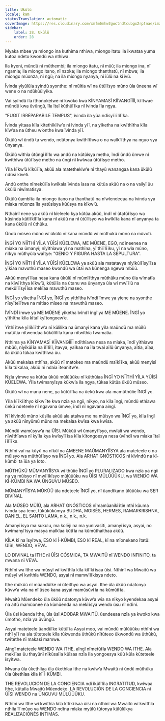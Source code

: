 ```yaml
---
title: Ukũlũ
locale: kam
statusTranslation: automatic
coverImage: https://res.cloudinary.com/xmfm6mhw3gwctndtcubgx2rptnae/image/upload/v1740337243/small_cover_educacion_fundamental_a051170f1c.webp
sidebar:
    label: 28. Ukũlũ
    order: 28
---
```

Myaka mbee ya miongo ina kuthima nthiwa, miongo itatu ila ikwataa yuma kutoa ndeto kwondũ wa nthiwa.

Ila kyeni, mũndũ nĩ mũthembi; ila miongo itatu, nĩ mũũ; ila miongo ina, nĩ ngamia; ila miongo itano, nĩ nzoka; ila miongo thanthatũ, nĩ mbwa; ila miongo mũonza, nĩ ngũ; na ila miongo nyanya, nĩ ĩũlũ na kĩĩvũ.

Ĩvinda yĩyũlũla syĩndũ syonthe: nĩ mũĩtia wĩ na ũtũĩĩsyo mũno ũla ũneena wĩ wene o na ndũkũũlyĩka.

Vai syĩndũ ĩla ĩthonoketwe nĩ kwoko kwa KĨNYAMASĨ KĨĨVANGĨĨĨĨ, kĩĩtwae mũndũ kwa ũvũngũ, ĩla ĩtaĩ kũthũĩĩka nĩ ĩvinda ĩla ngya.

"FUGIT IRRÉPARABILE TEMPUS", ĩvinda ĩla yũa ndĩsyĩĩĩlĩlĩka.

Ĩvinda yĩtaaa kĩla kĩtethĩkĩĩw’e nĩ ĩvinda yĩĩ, na yĩketha na kwĩthĩtha kĩla kĩw’aa na ũtheu w’onthe kwa ĩvinda yĩĩ.

Ũkũlũ wĩ ũndũ ta wendo, ndũtonya kwĩthĩthwa o na waĩkĩĩthya na nguo sya ũnyanya.

Ũkũlũ wĩthĩa ũtũngĩĩlĩlo wa andũ na kũtũĩsya metho, ĩndĩ ũndũ ũmwe nĩ kwĩthĩwa ũtũĩĩsye metho na ũngĩ nĩ kwĩwaa ũtũĩĩsye metho.

Yĩla kĩkw’ũ kĩkũĩĩa, akũũ ala matethekiw’e nĩ thayũ wanangaa kana ũkũlũ ndũsĩ kĩveti.

Andũ onthe nĩmekũĩĩa kwĩkala ĩvinda ĩasa na kũtũa akũũ na o na vailyĩ ũu ũkũlũ nĩwĩmatisya.

Ũkũlũ ũambĩĩa ila miongo itano na thanthatũ na nĩwĩendeeaa na ĩvinda sya mĩaka mũonza ĩla yatũsisya kũũsya na kĩkw’ũ.

Nthaĩnĩ nene ya akũũ nĩ kĩeleelo kya kũtũa akũũ, ĩndĩ nĩ ũtatũĩĩsyo wa kũsinda kũtĩĩkĩlĩla kana nĩ akũũ na nĩ ũtũĩĩsyo wa kwĩkĩĩa kana nĩ anyanya ta kana ũkũlũ nĩ ũthũku.

Ũndũ mũseo mũno wĩ ũkũlũ nĩ kana mũndũ wĩ mũthukũ mũno na mũvoti.

ĨNGĨ YO NĨĨTHĨ YĨLA YŨĨSĨ KŨELEWA, ME MŨENE, EGO, ndĩneenea na mĩaka na ũmanyi; nĩyĩthĩawa yĩ na mathĩna, yĩ thĩĩlĩĩku, yĩ na wĩa mũno, nĩkyo mũthyũla waĩtye: "GENIO Y FIGURA HASTA LA SEPULTURA".

ĨNGĨ YO NĨĨTHĨ YĨLA YŨĨSĨ KŨELEWA ya akũũ ala matatavya nĩyĩkũlĩĩsyĩĩsa yĩkĩaa mavuthũ maseo kwondũ wa ũtaĩ wa kũnenga ngewa mbũũ.

Akũũ menyĩĩĩaa nesa kana ũkũlũ nĩ mũmĩĩthya mũthũku mũno ũla wĩmatĩa na kĩwĩĩthya kĩkw’ũ, kũtũĩĩa na ũtanu wa ũnyanya ũla wĩ mwĩĩlũ na mekũlĩĩsyĩĩsa mekĩaa mavuthũ maseo.

ĨNGĨ yo yĩketha ĨNGĨ yo, ĨNGĨ yo yĩthĩtha ĩvĩndĩ ĩmwe ya yĩene na syonthe nĩsyĩteĩĩtwe na mĩtiao mĩseo na mavuthũ maseo.

ĨVĨNDĨ ĩmwe ya ME MŨENE yĩketha ĩvĩndĩ ĩngĩ ya ME MŨENE. ĨNGĨ yo yĩthĩtha kĩla kĩtaĩ kyĩtongoew’e.

Yĩthĩĩtwe yĩlĩkĩĩthw’a nĩ kũlilika na ũmanyi kana yĩla maũndũ ma mũĩlũ matũtia nĩtwendaa kũkũlĩlĩla kana nĩtwĩthĩa twamatia.

Nthima ya KĨNYAMASĨ KĨĨVANGĨĨĨĨ ndĩthĩawa nesa na mĩaka, ĩndĩ yĩthĩawa mbũũ, nĩyĩkũĩĩa na ĩlĩlĩlĩ, ĩtavya, yaĩkaa na ĩla twaĩ aĩlũ ũnyanya, aĩtia, aĩaa, ila ũkũlũ tũkaa kwĩthĩwa ũu.

Akũũ mekalaa nthĩna, akũũ nĩ matokeo ma maũndũ maĩkĩĩka, akũũ menyĩsĩ kĩla tũkalaa, akũũ nĩ ndaĩa ĩteanĩtw’e.

Nzĩa yĩmwe ya kũtũa ũkũũ mũlũũũku nĩ kũthũĩaa ĨNGĨ YO NĨĨTHĨ YĨLA YŨĨSĨ KŨELEWA. Yĩla twĩmanyĩsya kũkw’a ila ngya, tũkaa kũtũa ũkũũ mũseo.

Ũkũlũ wĩ na mana nene, ya kũtũĩĩka na ũekũ kwa ala mamũthũĩie ĨNGĨ yo.

Yĩla kĩĩkĩĩthyo kĩkw’ĩte kwa nzĩa ya ngii, nĩkyo, na kĩla ĩngĩ, mũndũ ethĩawa ũekũ ndeteele nĩ ngavana ũmwe, ĩndĩ nĩ ngavana aingĩ.

Nĩ kĩvĩndũ mũno kũsĩla akũũ ala atalwa me na mũisyo wa ĨNGĨ yo, kĩla ĩngĩ ya akũũ nĩnyũmũ mũno na mekalaa kwĩsa kwa kwĩsa.

Mũndũ wamũsyw’a na ŨĨSI. Mũkũũ wĩ ũmanyĩĩsyo, mwĩaĩi wa wendo, nĩwĩthĩawa nĩ kyĩla kya kwĩsyĩĩĩsa kĩla kĩtongoesya nesa ũvĩndĩ wa mĩaka ĩtaĩ ĩĩlĩĩka.

Nthĩnĩ vaĩ na kũyũ na nĩkũĩ na AMEENE MAŨMANYĨĨSYA ala mateteele o na mũisyo wa mũthũĩĩsyo wa ĨNGĨ yo. Ala ARHAT GNÓSTICOS nĩ kĩvĩndũ na kĩ-kũmbi ta ĩũa ya loto.

MŨTHŨKŨ MŨMANYĨĨSYA wĩ thũĩie ĨNGĨ yo PLURALIZADO kwa nzĩa ya ngii na ya mũisyo nĩ mwĩlĩkĩsyo mũlũũũku wa ŨĨSI MŨLŨŨŨKU, wa WENDO WA KĨ-KŨMBI NA WA ŨNGUVU MŨSEO.

MŨMANYĨĨSYA MŨKŨŨ ũla ndeteele ĨNGĨ yo, nĩ ũandĩkano ũlũũũku wa SER DIVÍNAL.

Ala MŨSEO MŨĨŨ, ala ARHAT GNÓSTICOS nĩmamũanikĩĩtie nthĩ kũuma ĩvinda sya tene, tũkũkũkũmya BUDHA, MOISÉS, HERMES, RAMARKRISHNA, DANIEL, EL SANTO LAMA, n.k., n.k., n.k.

Amanyĩĩsya ma sukulu, ma kolēji na ma yunivasĩti, amanyĩĩsya, asyai, no kwĩmanyĩĩsya masya maĩkĩaa kũtĩĩa na kũmũthaithaa akũũ.

KĨLA kĩ na ĩsyĩtwa, ESO kĩ Ĩ-KŨMBI, ESO kĩ REAL, kĩ na mĩonekano ĩtatũ: ŨĨSI, WENDO, VEVA.

LO DIVINAL ta ITHE nĩ ŨĨSI CÓSMICA, TA MWAITŨ nĩ WENDO INFINITO, ta mwana nĩ VEVA.

Nthĩnĩ wa Ithe wa mũsyĩ wĩ kwĩthĩa kĩla kĩlĩkĩĩsaa ũĩsi. Nthĩnĩ wa Mwaitũ wa mũsyĩ wĩ kwĩthĩa WENDO, asyai nĩ mamwĩlĩkĩsya ndeto.

Ithe mũkũũ nĩ mũandũĩke nĩ ũteithyo wa asyai. Ithe ũla ũkũũ ndatonya kũvw’a wĩa na nĩ ũseo kana asyai mamũsũvĩĩa na kũmũtĩĩa.

Mwaitũ Mũendeko ũla ũkũũ ndatonya kũvw’a wĩa na nĩkyo kyendekaa asyai na aĩtũ mamũonee na kũmũenda na mekĩĩsya wendo ũsu nĩ ndĩnĩ.

Ũla ũsĩ kũenda Ithe, ũla ũsĩ ADOBAR MWAITŨ, ũendeeaa nzĩa ya kwoko kwa ũmotho, nzĩa ya ũvũngũ.

Asyai mateteele ũandũĩke kũtũĩĩa Asyai moo, vai mũndũ mũlũũũku nthĩnĩ wa nthĩ yĩĩ na ala tũteteele kĩla tũkwenda ũthũkũ nĩtũteeo ũkwondũ wa ũthũkũ, twĩtethe nĩ makasi mamwe.

Aĩngĩ mateteele WENDO WA ITHE, aĩngĩ nĩmetũĩĩa WENDO WA ITHE. Ala mekĩĩaa ũu thayũnĩ nĩkũsaĩla kũĩsaa nzĩa ĩla yongoesya kũũ kũla kũteteele ĩsyĩtwa.

Mwana ũla ũkethiĩaa ũla ũkethĩaa Ithe na kwĩw’a Mwaitũ nĩ ũndũ mũthũku ũla ũkethĩaa kĩla kĩ Ĩ-KŨMBI.

THE REVOLUCIÓN DE LA CONCIENCIA ndĩĩkũlĩlĩla INGRATITUD, kwĩwaa Ithe, kũtaĩla Mwaitũ Mũendeko. LA REVOLUCIÓN DE LA CONCIENCIA nĩ ŨĨSI WENDO na ŨNGUVU MŨLŨŨŨKU.

Nthĩnĩ wa Ithe wĩ kwĩthĩa kĩla kĩlĩkĩĩsaa ũĩsi na nthĩnĩ wa Mwaitũ wĩ kwĩthĩa nthiĩa ĩĩ mũyo ya WENDO ndĩna mĩaka myũlũ tũtonya kũlũlũkya REALIZACIONES INTIMAS.
